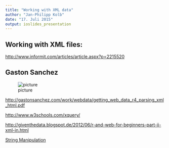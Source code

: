 ```yaml
---
title: "Working with XML data"
author: "Jan-Philipp Kolb"
date: "17. Juli 2015"
output: ioslides_presentation
---
```



## Working with XML files:

<http://www.informit.com/articles/article.aspx?p=2215520>

## Gaston Sanchez

![picture](https://images.duckduckgo.com/iu/?u=http%3A%2F%2Fsomelab.net%2Fwp-content%2Fuploads%2F2013%2F01%2FR_Dials.jpg&f=1)

<http://gastonsanchez.com/work/webdata/getting_web_data_r4_parsing_xml_html.pdf>


<http://www.w3schools.com/xquery/>

<http://giventhedata.blogspot.de/2012/06/r-and-web-for-beginners-part-ii-xml-in.html>


[String Manipulation](http://gastonsanchez.com/Handling_and_Processing_Strings_in_R.pdf)
